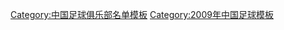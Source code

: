 {{Football squad with logo
 | name      = 2009年陕西浐灞名单
 | bgcolor   = #E04000
 | textcolor = #FFFF00
 | teamname  = 陕西浐灞
 | seasontitle=[[2009年中国足球超级联赛|<span style="color: #FFFF00;">2009年</span>]][[中国足球超级联赛|<span style="color: #FFFF00;">中超联赛</span>]]第12名
 | teamlogo  = 
 | p1 = [[王君杰]]
 | p2 = [[刘清 (足球运动员)|刘清]]
 | p3 = 托尼
 | p4 = [[乔纳斯·萨利|萨利]]
 | p5 = [[万厚良]]
 | p6 = [[郑伟 (足球运动员)|郑伟]]
 | p7 = [[王鹏 (1978年)|王鹏]]
 | p8 = [[李彦 (足球运动员)|李彦]]
 | p9 = [[李毅 (足球运动员)|李毅]]
 | p10 = [[维森特·德·保罗·内托|维森特]]
 | p12 = [[朱家伟 (足球运动员)|朱家伟]]
 | p13 = [[王尔卓]]
 | p14 = [[饶伟辉]]
 | p15 = [[叶张根]]
 | p16 = [[曹驩]]
 | p17 = [[徐擎]]
 | p18 = [[郑涛]]
 | p19 = [[于晨楠]]
 | p20 = [[王赟]]
 | p21 = [[于海 (足球运动员)|于海]]
 | p22 = [[吴彦晟]]
 | p23 = [[沈俊]]
 | p24 = [[马尔文·艾维拉|马尔文]]
 | p25 = [[吴勇毅]]
 | p27 = [[刘天祺]]
 | p28 = [[忻峰]]
 | p30 = [[邹仲霆]]
 | manager  =  [[成耀东]] <small>(1-20轮)</small>/[[朱广沪]]
}}
<noinclude>
{{DEFAULTSORT:Shaanxi F.C. Squad 2009}}
[[Category:中国足球俱乐部名单模板]]
[[Category:2009年中国足球模板]]
</noinclude>